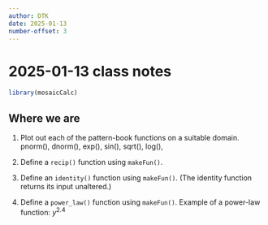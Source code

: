 ```yaml
---
author: DTK
date: 2025-01-13
number-offset: 3
---
```


# 2025-01-13 class notes

```r
library(mosaicCalc)
```

## Where we are


1. Plot out each of the pattern-book functions on a suitable domain. pnorm(), dnorm(), exp(), sin(), sqrt(), log(), 

2. Define a `recip()` function using `makeFun()`. 

3. Define an `identity()` function using `makeFun()`. (The identity function returns its input unaltered.)

4. Define a `power_law()` function using `makeFun()`. Example of a power-law function: $y^{2.4}$
